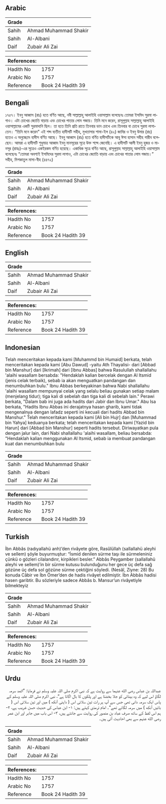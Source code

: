 ## Arabic


<div dir="rtl" lang="ar" style={{fontSize:'larger',backgroundColor:'#f8f9fa',padding:20}}>

</div>
<div style={{backgroundColor:'#f8f9fa',padding:20, marginBottom: 10}}><table> <thead> <tr> <th>Grade</th> <th></th> </tr> </thead> <tbody> <tr><td>Sahih</td><td>Ahmad Muhammad Shakir</td></tr><tr><td>Sahih</td><td>Al-Albani</td></tr><tr><td>Daif</td><td>Zubair Ali Zai</td></tr></tbody></table><table> <thead> <tr> <th>References:</th> <th></th> </tr> </thead> <tbody><tr><td>Hadith No</td><td>1757</td></tr><tr><td>Arabic No</td><td>1757</td></tr><tr><td>Reference</td><td>Book 24 Hadith 39</td></tr></tbody></table></div>

## Bengali


<div dir="ltr" lang="bn" style={{fontSize:'larger',backgroundColor:'#f8f9fa',padding:20}}>
১৭৫৭। ইবনু আব্বাস (রাঃ) হতে বর্ণিত আছে, নবী সাল্লাল্লাহু আলাইহি ওয়াসাল্লাম বলেছেনঃ তোমরা ইসমিদ সুরমা লাগাও। এটা চোখের জ্যোতি বাড়ায় এবং চোখের পাতার লোম গজায়। তিনি মনে করেন, রাসূলুল্লাহ সাল্লাল্লাহু আলাইহি ওয়াসাল্লামের একটি সুরমাদানি ছিল। তা হতে তিনি প্রতি রাতে তিনবার ডান চোখে এবং তিনবার বা চোখে সুরমা লাগাতেন। “তিনি মনে করেন" এই শব্দ ব্যতীত হাদীসটি সহীহ, মুখতাসার শামা-ইল (৪২) জাবির ও ইবনু উমার (রাঃ) হতেও এ অনুচ্ছেদে হাদীস বর্ণিত আছে। ইবনু আব্বাস (রাঃ) হতে বর্ণিত হাদীসটিকে আবূ ঈসা হাসান সহীহ গারীব বলেছেন। আমরা এ হাদীসটি শুধুমাত্র আব্বাদ ইবনু মানসূরের সূত্রে উক্ত শব্দে জেনেছি। এ হাদীসটি আলী ইবনু হুজর ও মানসূর (রাহঃ)-এর সূত্রেও একইরকম বর্ণিত হয়েছে। একাধিক সূত্রে বর্ণিত আছে, রাসূলুল্লাহ সাল্লাল্লাহু আলাইহি ওয়াসাল্লাম বলেছেনঃ “তোমরা অবশ্যই ইসমিদের সুরমা লাগাও, এটা চোখের জ্যোতি বাড়ায় এবং চোখের পাতার লোম গজায়।” সহীহ, মিশকাতুল মাসা-বীহ (৪৪৭২)
</div>
<div style={{backgroundColor:'#f8f9fa',padding:20, marginBottom: 10}}><table> <thead> <tr> <th>Grade</th> <th></th> </tr> </thead> <tbody> <tr><td>Sahih</td><td>Ahmad Muhammad Shakir</td></tr><tr><td>Sahih</td><td>Al-Albani</td></tr><tr><td>Daif</td><td>Zubair Ali Zai</td></tr></tbody></table><table> <thead> <tr> <th>References:</th> <th></th> </tr> </thead> <tbody><tr><td>Hadith No</td><td>1757</td></tr><tr><td>Arabic No</td><td>1757</td></tr><tr><td>Reference</td><td>Book 24 Hadith 39</td></tr></tbody></table></div>

## English


<div dir="ltr" lang="en" style={{fontSize:'larger',backgroundColor:'#f8f9fa',padding:20}}>

</div>
<div style={{backgroundColor:'#f8f9fa',padding:20, marginBottom: 10}}><table> <thead> <tr> <th>Grade</th> <th></th> </tr> </thead> <tbody> <tr><td>Sahih</td><td>Ahmad Muhammad Shakir</td></tr><tr><td>Sahih</td><td>Al-Albani</td></tr><tr><td>Daif</td><td>Zubair Ali Zai</td></tr></tbody></table><table> <thead> <tr> <th>References:</th> <th></th> </tr> </thead> <tbody><tr><td>Hadith No</td><td>1757</td></tr><tr><td>Arabic No</td><td>1757</td></tr><tr><td>Reference</td><td>Book 24 Hadith 39</td></tr></tbody></table></div>

## Indonesian


<div dir="ltr" lang="id" style={{fontSize:'larger',backgroundColor:'#f8f9fa',padding:20}}>
Telah menceritakan kepada kami [Muhammd bin Humaid] berkata, telah menceritakan kepada kami [Abu Dawud] -yaitu Ath Thayalisi- dari [Abbad bin Manshur] dari [Ikrimah] dari [Ibnu Abbas] bahwa Rasulullah shallallahu 'alaihi wasallam bersabda: "Hendaklah kalian bercelak dengan Al Itsmid (jenis celak terbaik), sebab ia akan menguatkan pandangan dan menumbuhkan bulu." Ibnu Abbas berkeyakinan bahwa Nabi shallallahu 'alaihi wasallam mempunyai celak yang selalu beliau gunakan setiap malam (menjelang tidur); tiga kali di sebelah dan tiga kali di sebelah lain." Perawi berkata, "Dalam bab ini juga ada hadits dari Jabir dan Ibnu Umar." Abu Isa berkata, "Hadits Ibnu Abbas ini derajatnya hasan gharib, kami tidak mengenalnya dengan lafadz seperti ini kecuali dari hadits Abbad bin Manshur." Telah menceritakan kepada kami [Ali bin Hujr] dan [Muhammad bin Yahya] keduanya berkata; telah menceritakan kepada kami [Yazid bin Harun] dari [Abbad bin Manshur] seperti hadits tersebut. Diriwayatkan pula dengan jalur lain, dari Nabi shallallahu 'alaihi wasallam, beliau bersabda: "Hendaklah kalian menggunakan Al Itsmid, sebab ia membuat pandangan kuat dan menumbuhkan bulu
</div>
<div style={{backgroundColor:'#f8f9fa',padding:20, marginBottom: 10}}><table> <thead> <tr> <th>Grade</th> <th></th> </tr> </thead> <tbody> <tr><td>Sahih</td><td>Ahmad Muhammad Shakir</td></tr><tr><td>Sahih</td><td>Al-Albani</td></tr><tr><td>Daif</td><td>Zubair Ali Zai</td></tr></tbody></table><table> <thead> <tr> <th>References:</th> <th></th> </tr> </thead> <tbody><tr><td>Hadith No</td><td>1757</td></tr><tr><td>Arabic No</td><td>1757</td></tr><tr><td>Reference</td><td>Book 24 Hadith 39</td></tr></tbody></table></div>

## Turkish


<div dir="ltr" lang="tr" style={{fontSize:'larger',backgroundColor:'#f8f9fa',padding:20}}>
İbn Abbâs (radıyallahü anh)’den rivâyete göre, Rasûlüllah (sallallahü aleyhi ve sellem) şöyle buyurmuştur: “İsmid denilen sürme taşı ile sürmeleniniz çünkü o gözleri cilalandırır, kirpikleri besler.” Abbâs Peygamber (sallallahü aleyhi ve sellem)’in bir sürme kutusu bulunduğunu her gece üç defa sağ gözüne üç defa sol gözüne sürme çektiğini söyledi. (Nesâî, Ziyne: 28) Bu konuda Câbir ve İbn Ömer’den de hadis rivâyet edilmiştir. İbn Abbâs hadisi hasen garibtir. Bu sözleriyle sadece Abbâs b. Mansur’un rivâyetiyle bilmekteyiz
</div>
<div style={{backgroundColor:'#f8f9fa',padding:20, marginBottom: 10}}><table> <thead> <tr> <th>Grade</th> <th></th> </tr> </thead> <tbody> <tr><td>Sahih</td><td>Ahmad Muhammad Shakir</td></tr><tr><td>Sahih</td><td>Al-Albani</td></tr><tr><td>Daif</td><td>Zubair Ali Zai</td></tr></tbody></table><table> <thead> <tr> <th>References:</th> <th></th> </tr> </thead> <tbody><tr><td>Hadith No</td><td>1757</td></tr><tr><td>Arabic No</td><td>1757</td></tr><tr><td>Reference</td><td>Book 24 Hadith 39</td></tr></tbody></table></div>

## Urdu


<div dir="rtl" lang="ur" style={{fontSize:'larger',backgroundColor:'#f8f9fa',padding:20}}>
عبداللہ بن عباس رضی الله عنہما سے روایت ہے کہ نبی اکرم صلی اللہ علیہ وسلم نے فرمایا: ”اثمد سرمہ لگاؤ اس لیے کہ وہ بینائی کو جلا بخشتا ہے اور پلکوں کا بال اگاتا ہے“، نبی اکرم صلی اللہ علیہ وسلم کے پاس ایک سرمہ دانی تھی جس سے آپ ہر رات تین سلائی اس ( داہنی آنکھ ) میں اور تین سلائی اس ( بائیں آنکھ ) میں سرمہ لگاتے تھے“۔ امام ترمذی کہتے ہیں: ۱- ابن عباس کی حدیث حسن غریب ہے، ۲- ہم اس لفظ کے ساتھ صرف عباد بن منصور کی روایت سے جانتے ہیں، ۳- اس باب میں جابر اور ابن عمر رضی الله عنہم سے بھی احادیث آئی ہیں۔
</div>
<div style={{backgroundColor:'#f8f9fa',padding:20, marginBottom: 10}}><table> <thead> <tr> <th>Grade</th> <th></th> </tr> </thead> <tbody> <tr><td>Sahih</td><td>Ahmad Muhammad Shakir</td></tr><tr><td>Sahih</td><td>Al-Albani</td></tr><tr><td>Daif</td><td>Zubair Ali Zai</td></tr></tbody></table><table> <thead> <tr> <th>References:</th> <th></th> </tr> </thead> <tbody><tr><td>Hadith No</td><td>1757</td></tr><tr><td>Arabic No</td><td>1757</td></tr><tr><td>Reference</td><td>Book 24 Hadith 39</td></tr></tbody></table></div>